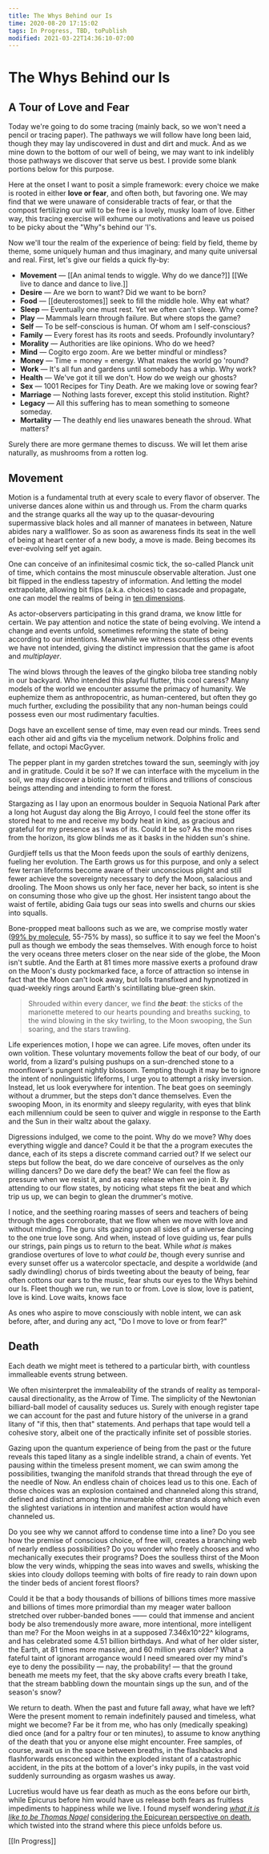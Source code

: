 ```yaml
---
title: The Whys Behind our Is
time: 2020-08-20 17:15:02
tags: In Progress, TBD, toPublish
modified: 2021-03-22T14:36:10-07:00
---
```


# The Whys Behind our Is

## A Tour of Love and Fear

Today we're going to do some tracing (mainly back, so we won't need a pencil or tracing paper). The pathways we will follow have long been laid, though they may lay undiscovered in dust and dirt and muck. And as we mine down to the bottom of our well of being, we may want to ink indelibly those pathways we discover that serve us best. I provide some blank portions below for this purpose.

Here at the onset I want to posit a simple framework: every choice we make is rooted in either **love or fear**, and often both, but favoring one. We may find that we were unaware of considerable tracts of fear, or that the compost fertilizing our will to be free is a lovely, musky loam of love. Either way, this tracing exercise will exhume our motivations and leave us poised to be picky about the "Why"s behind our 'I's.

Now we'll tour the realm of the experience of being: field by field, theme by theme, some uniquely human and thus imaginary, and many quite universal and real. First, let's give our fields a quick fly-by:

- **Movement** — [[An animal tends to wiggle. Why do we dance?]] [[We live to dance and dance to live.]]
- **Desire** — Are we born to want? Did we want to be born?
- **Food** — [[deuterostomes]] seek to fill the middle hole. Why eat what?
- **Sleep** — Eventually one must rest. Yet we often can't sleep. Why come?
- **Play** — Mammals learn through failure. But where stops the game?
- **Self** — To be self-conscious is human. Of whom am I self-conscious?
- **Family** — Every forest has its roots and seeds. Profoundly involuntary?
- **Morality** — Authorities are like opinions. Who do we heed?
- **Mind** — Cogito ergo zoom. Are we better mindful or mindless?
- **Money** — Time = money = energy. What makes the world go 'round?
- **Work** — It's all fun and gardens until somebody has a whip. Why work?
- **Health** — We've got it till we don't. How do we weigh our ghosts?
- **Sex** — 1001 Recipes for Tiny Death. Are we making love or sowing fear?
- **Marriage** — Nothing lasts forever, except this stolid institution. Right?
- **Legacy** — All this suffering has to mean something to someone someday.
- **Mortality** — The deathly end lies unawares beneath the shroud. What matters?

Surely there are more germane themes to discuss. We will let them arise naturally, as mushrooms from a rotten log.

## Movement

Motion is a fundamental truth at every scale to every flavor of observer. The universe dances alone within us and through us. From the charm quarks and the strange quarks all the way up to the quasar-devouring supermassive black holes and all manner of manatees in between, Nature abides nary a wallflower. So as soon as awareness finds its seat in the well of being at heart center of a new body, a move is made. Being becomes its ever-evolving self yet again.

One can conceive of an infinitesimal cosmic tick, the so-called Planck unit of time, which contains the most minuscule observable alteration. Just one bit flipped in the endless tapestry of information. And letting the model extrapolate, allowing bit flips (a.k.a. choices) to cascade and propagate, one can model the realms of being in [ten dimensions](https://www.tenthdimension.com/).

As actor-observers participating in this grand drama, we know little for certain. We pay attention and notice the state of being evolving. We intend a change and events unfold, sometimes reforming the state of being according to our intentions. Meanwhile we witness countless other events we have not intended, giving the distinct impression that the game is afoot and _multiplayer_.

The wind blows through the leaves of the gingko biloba tree standing nobly in our backyard. Who intended this playful flutter, this cool caress? Many models of the world we encounter assume the primacy of humanity. We euphemize them as anthropocentric, as human-centered, but often they go much further, excluding the possibility that any non-human beings could possess even our most rudimentary faculties.

Dogs have an excellent sense of time, may even read our minds. Trees send each other aid and gifts via the mycelium network. Dolphins frolic and fellate, and octopi MacGyver.

The pepper plant in my garden stretches toward the sun, seemingly with joy and in gratitude. Could it be so? If we can interface with the mycelium in the soil, we may discover a biotic internet of trillions and trillions of conscious beings attending and intending to form the forest.

Stargazing as I lay upon an enormous boulder in Sequoia National Park after a long hot August day along the Big Arroyo, I could feel the stone offer its stored heat to me and receive my body heat in kind, as gracious and grateful for my presence as I was of its. Could it be so? As the moon rises from the horizon, its glow blinds me as it basks in the hidden sun's shine.

Gurdjieff tells us that the Moon feeds upon the souls of earthly denizens, fueling her evolution. The Earth grows us for this purpose, and only a select few terran lifeforms become aware of their unconscious plight and still fewer achieve the sovereignty necessary to defy the Moon, salacious and drooling. The Moon shows us only her face, never her back, so intent is she on consuming those who give up the ghost. Her insistent tango about the waist of fertile, abiding Gaia tugs our seas into swells and churns our skies into squalls.

Bone-propped meat balloons such as we are, we comprise mostly water ([99% by molecule](https://www.pollacklab.org/research), 55-75% by mass), so suffice it to say we feel the Moon's pull as though we embody the seas themselves. With enough force to hoist the very oceans three meters closer on the near side of the globe, the Moon isn't subtle. And the Earth at 81 times more massive exerts a profound draw on the Moon's dusty pockmarked face, a force of attraction so intense in fact that the Moon can't look away, but lolls transfixed and hypnotized in quad-weekly rings around Earth's scintillating blue-green skin.

> Shrouded within every dancer, we find **_the beat_**:
> the sticks of the marionette
> metered to our hearts
> pounding and breaths sucking,
> to the wind blowing in the sky twirling,
> to the Moon swooping, the Sun soaring, and the stars trawling.

Life experiences motion, I hope we can agree. Life moves, often under its own volition. These voluntary movements follow the beat of our body, of our world, from a lizard's pulsing pushups on a sun-drenched stone to a moonflower's pungent nightly blossom. Tempting though it may be to ignore the intent of nonlinguistic lifeforms, I urge you to attempt a risky inversion. Instead, let us look everywhere for intention. The beat goes on seemingly without a drummer, but the steps don't dance themselves. Even the swooping Moon, in its enormity and sleepy regularity, with eyes that blink each millennium could be seen to quiver and wiggle in response to the Earth and the Sun in their waltz about the galaxy.

Digressions indulged, we come to the point. Why do we move? Why does everything wiggle and dance? Could it be that the a program executes the dance, each of its steps a discrete command carried out? If we select our steps but follow the beat, do we dare conceive of ourselves as the only willing dancers? Do we dare defy the beat? We can feel the flow as pressure when we resist it, and as easy release when we join it. By attending to our flow states, by noticing what steps fit the beat and which trip us up, we can begin to glean the drummer's motive.

I notice, and the seething roaring masses of seers and teachers of being through the ages corroborate, that we flow when we move with love and without minding. The guru sits gazing upon all sides of a universe dancing to the one true love song. And when, instead of love guiding us, fear pulls our strings, pain pings us to return to the beat. While _what is_ makes grandiose overtures of love to _what could be_, though every sunrise and every sunset offer us a watercolor spectacle, and despite a worldwide (and sadly dwindling) chorus of birds tweeting about the beauty of being, fear often cottons our ears to the music, fear shuts our eyes to the Whys behind our Is. Fleet though we run, we run to or from. Love is slow, love is patient, love is kind. Love waits, knows face

As ones who aspire to move consciously with noble intent, we can ask before, after, and during any act, "Do I move to love or from fear?"

## Death

Each death we might meet is tethered to a particular birth, with countless immalleable events strung between.

We often misinterpret the immaleability of the strands of reality as temporal-causal directionality, as the Arrow of Time. The simplicity of the Newtonian billiard-ball model of causality seduces us. Surely with enough register tape we can account for the past and future history of the universe in a grand litany of "if this, then that" statements. And perhaps that tape would tell a cohesive story, albeit one of the practically infinite set of possible stories.

Gazing upon the quantum experience of being from the past or the future reveals this taped litany as a single indelible strand, a chain of events. Yet pausing within the timeless present moment, we can swim among the possibilities, twanging the manifold strands that thread through the eye of the needle of Now. An endless chain of choices lead us to this one. Each of those choices was an explosion contained and channeled along this strand, defined and distinct among the innumerable other strands along which even the slightest variations in intention and manifest action would have channeled us.

Do you see why we cannot afford to condense time into a line? Do you see how the premise of conscious choice, of free will, creates a branching web of nearly endless possibilities? Do you wonder who freely chooses and who mechanically executes their programs? Does the soulless thirst of the Moon blow the very winds, whipping the seas into waves and swells, whisking the skies into cloudy dollops teeming with bolts of fire ready to rain down upon the tinder beds of ancient forest floors?

Could it be that a body thousands of billions of billions times more massive and billions of times more primordial than my meager water balloon stretched over rubber-banded bones —— could that immense and ancient body be also tremendously more aware, more intentional, more intelligent than me? For the Moon weighs in at a supposed 7.346x10^22^ kilograms, and has celebrated some 4.51 billion birthdays. And what of her older sister, the Earth, at 81 times more massive, and 60 million years older? What a fateful taint of ignorant arrogance would I need smeared over my mind's eye to deny the possibility — nay, the probability! — that the ground beneath me meets my feet, that the sky above crafts every breath I take, that the stream babbling down the mountain sings up the sun, and of the season's snow?

We return to death. When the past and future fall away, what have we left? Were the present moment to remain indefinitely paused and timeless, what might we become? Far be it from me, who has only (medically speaking) died once (and for a paltry four or ten minutes), to assume to know anything of the death that you or anyone else might encounter. Free samples, of course, await us in the space between breaths, in the flashbacks and flashforwards ensconced within the exploded instant of a catastrophic accident, in the pits at the bottom of a lover's inky pupils, in the vast void suddenly surrounding as orgasm washes us away.

Lucretius would have us fear death as much as the eons before our birth, while Epicurus before him would have us release both fears as fruitless impediments to happiness while we live. I found myself wondering [_what it is like to be Thomas Nagel_](https://www.google.com/books/edition/_/fBGPBRX3JsQC?hl=en&gbpv=1&pg=PA165) [considering the Epicurean perspective on death](http://dbanach.com/death.htm), which twisted into the strand where this piece unfolds before us.

[[In Progress]]